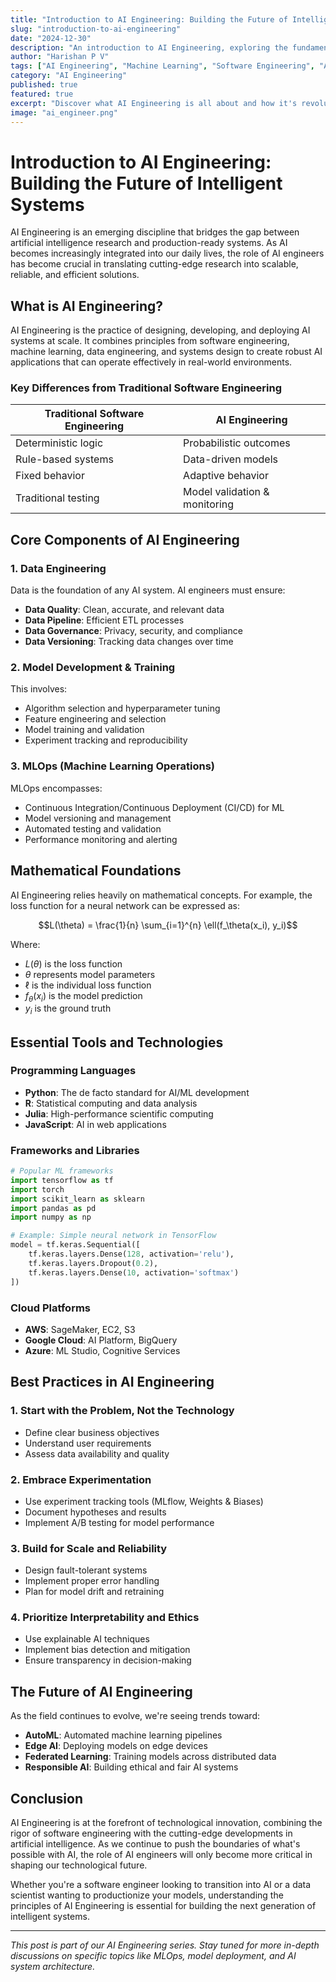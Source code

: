 ```yaml
---
title: "Introduction to AI Engineering: Building the Future of Intelligent Systems"
slug: "introduction-to-ai-engineering"
date: "2024-12-30"
description: "An introduction to AI Engineering, exploring the fundamentals, tools, and methodologies that define this emerging field."
author: "Harishan P V"
tags: ["AI Engineering", "Machine Learning", "Software Engineering", "AI Systems"]
category: "AI Engineering"
published: true
featured: true
excerpt: "Discover what AI Engineering is all about and how it's revolutionizing the way we build intelligent systems."
image: "ai_engineer.png"
---
```


# Introduction to AI Engineering: Building the Future of Intelligent Systems

AI Engineering is an emerging discipline that bridges the gap between artificial intelligence research and production-ready systems. As AI becomes increasingly integrated into our daily lives, the role of AI engineers has become crucial in translating cutting-edge research into scalable, reliable, and efficient solutions.

## What is AI Engineering?

AI Engineering is the practice of designing, developing, and deploying AI systems at scale. It combines principles from software engineering, machine learning, data engineering, and systems design to create robust AI applications that can operate effectively in real-world environments.

### Key Differences from Traditional Software Engineering

| Traditional Software Engineering | AI Engineering |
|----------------------------------|----------------|
| Deterministic logic | Probabilistic outcomes |
| Rule-based systems | Data-driven models |
| Fixed behavior | Adaptive behavior |
| Traditional testing | Model validation & monitoring |

## Core Components of AI Engineering

### 1. Data Engineering
Data is the foundation of any AI system. AI engineers must ensure:
- **Data Quality**: Clean, accurate, and relevant data
- **Data Pipeline**: Efficient ETL processes
- **Data Governance**: Privacy, security, and compliance
- **Data Versioning**: Tracking data changes over time

### 2. Model Development & Training
This involves:
- Algorithm selection and hyperparameter tuning
- Feature engineering and selection
- Model training and validation
- Experiment tracking and reproducibility

### 3. MLOps (Machine Learning Operations)
MLOps encompasses:
- Continuous Integration/Continuous Deployment (CI/CD) for ML
- Model versioning and management
- Automated testing and validation
- Performance monitoring and alerting

## Mathematical Foundations

AI Engineering relies heavily on mathematical concepts. For example, the loss function for a neural network can be expressed as:

$$L(\theta) = \frac{1}{n} \sum_{i=1}^{n} \ell(f_\theta(x_i), y_i)$$

Where:
- $L(\theta)$ is the loss function
- $\theta$ represents model parameters
- $\ell$ is the individual loss function
- $f_\theta(x_i)$ is the model prediction
- $y_i$ is the ground truth

## Essential Tools and Technologies

### Programming Languages
- **Python**: The de facto standard for AI/ML development
- **R**: Statistical computing and data analysis
- **Julia**: High-performance scientific computing
- **JavaScript**: AI in web applications

### Frameworks and Libraries
```python
# Popular ML frameworks
import tensorflow as tf
import torch
import scikit_learn as sklearn
import pandas as pd
import numpy as np

# Example: Simple neural network in TensorFlow
model = tf.keras.Sequential([
    tf.keras.layers.Dense(128, activation='relu'),
    tf.keras.layers.Dropout(0.2),
    tf.keras.layers.Dense(10, activation='softmax')
])
```

### Cloud Platforms
- **AWS**: SageMaker, EC2, S3
- **Google Cloud**: AI Platform, BigQuery
- **Azure**: ML Studio, Cognitive Services

## Best Practices in AI Engineering

### 1. Start with the Problem, Not the Technology
- Define clear business objectives
- Understand user requirements
- Assess data availability and quality

### 2. Embrace Experimentation
- Use experiment tracking tools (MLflow, Weights & Biases)
- Document hypotheses and results
- Implement A/B testing for model performance

### 3. Build for Scale and Reliability
- Design fault-tolerant systems
- Implement proper error handling
- Plan for model drift and retraining

### 4. Prioritize Interpretability and Ethics
- Use explainable AI techniques
- Implement bias detection and mitigation
- Ensure transparency in decision-making

## The Future of AI Engineering

As the field continues to evolve, we're seeing trends toward:

- **AutoML**: Automated machine learning pipelines
- **Edge AI**: Deploying models on edge devices
- **Federated Learning**: Training models across distributed data
- **Responsible AI**: Building ethical and fair AI systems

## Conclusion

AI Engineering is at the forefront of technological innovation, combining the rigor of software engineering with the cutting-edge developments in artificial intelligence. As we continue to push the boundaries of what's possible with AI, the role of AI engineers will only become more critical in shaping our technological future.

Whether you're a software engineer looking to transition into AI or a data scientist wanting to productionize your models, understanding the principles of AI Engineering is essential for building the next generation of intelligent systems.

---

*This post is part of our AI Engineering series. Stay tuned for more in-depth discussions on specific topics like MLOps, model deployment, and AI system architecture.* 